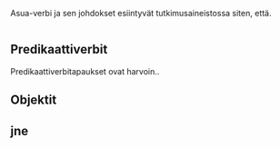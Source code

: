 
Asua-verbi ja sen johdokset esiintyvät tutkimusaineistossa siten, että.


```r



```


## Predikaattiverbit


Predikaattiverbitapaukset ovat harvoin..


## Objektit


## jne
